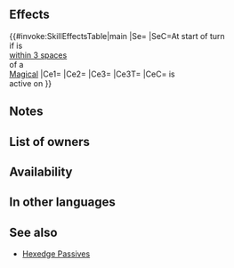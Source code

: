 {{Passive
|name=Atk/Spd Hexedge
|type=A
|exclusive=0
|canUseWeapon={{WeaponList|Missile,Melee}}
|canUseMove={{MoveList|Infantry}}
|properties=random_owner
|1name=Atk/Spd Hexedge
|alt1name=Atk Spd Hexedge
|1tagid=SID_攻撃速さの呪刃
|1effect=At start of turn, if unit is within 3 spaces of a magic, staff, or dragon ally, grants【Anathema】 to unit for 1 turn.<br><br>If【Anathema】is active on unit, grants Atk/Spd+7 to unit, unit deals +5 damage (excluding area-of-effect Specials), and reduces the percentage of foe's non-Special "reduce damage by X%" skills by 50% during combat (excluding area-of-effect Specials).<br><br>【Anathema】<br>Inflicts Spd/Def/Res-4 on foes within 3 spaces of unit during combat.
|1cost=300
|1required=Sorcery Blade 3
}}
==Effects==
{{#invoke:SkillEffectsTable|main
|Se={{SEt|Anathema}}
|SeC=At start of turn<br>if {{Tgt|Unit}} is<br>[[within 3 spaces]]<br>of a {{Cwti|Magical|group=1}}<br>[[Magical]] {{Tgt|Ally}}
|Ce1={{Eft|Temporary buffs|Atk/Spd|7}}
|Ce2={{Eft|Damage Boost|5}}
|Ce3={{Eft|Reduce Damage Reduction|50%}}
|Ce3T={{Tgt|Foe}}
|CeC={{SEt|Anathema}} is<br>active on {{Tgt|Unit}}
}}

==Notes==
{{Anathema}}
{{Temporary buffs}}
{{FlatDamageBoost|5}}
{{Reduce Damage Reduction}}
==List of owners==
{{Skill Hero List}}
==Availability==
{{PassiveFocusList}}
{{PassiveDistributionList}}
{{PassiveCombatManualList}}
==In other languages==
{{OtherLanguages
|english=Atk/Spd Hexedge
|japanese=攻撃速さの呪刃
|german=A/G-Fluchklinge
|spanishEU=Filo aojo Ata/Vel
|spanishLA=Filo umb. Atq./Vel
|french=Épée sort Atq/Vit
|italian=Lama nefasta A/V
|chineseTW=攻擊速度之咒刃
|portuguese=Lâminahexa A/V
}}

==See also==
{{See also skills|cond=(Description LIKE '%【Anathema】%') AND Exclusive='1'}}
* [[Skill families/A Passives#Hexedge|Hexedge Passives]]
{{Passives Navbox|A}}